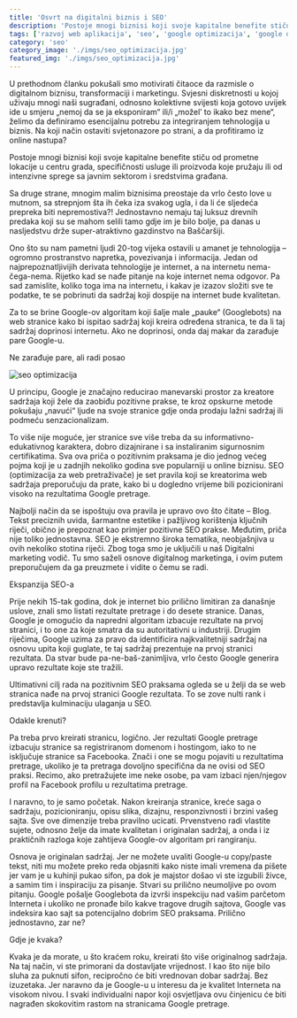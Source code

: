 ```yaml
---
title: 'Osvrt na digitalni biznis i SEO'
description: 'Postoje mnogi biznisi koji svoje kapitalne benefite stiču od prometne lokacije u centru grada, specifičnosti usluge ili proizvoda koje pružaju ili od intenzivne sprege sa javnim sektorom i sredstvima građana.'
tags: ['razvoj web aplikacija', 'seo', 'google optimizacija', 'google oglasavanje']
category: 'seo'
category_image: './imgs/seo_optimizacija.jpg'
featured_img: './imgs/seo_optimizacija.jpg'  
---
```


<PostContainer>
<Container>
<Prose>

<PostHeadCategory image={props.data.mdx.frontmatter.category_image} alt={props.data.mdx.frontmatter.category} title={props.data.mdx.frontmatter.category} time={props.data.mdx.fields.timeToRead.minutes} />

U prethodnom članku pokušali smo motivirati čitaoce da razmisle o digitalnom biznisu, transformaciji i marketingu. Svjesni diskretnosti u kojoj uživaju mnogi naši sugrađani, odnosno kolektivne svijesti koja gotovo uvijek ide u smjeru „nemoj da se ja eksponiram“ ili/i „možel’ to ikako bez mene“, želimo da definiramo esencijalnu potrebu za integriranjem tehnologija u biznis. Na koji način ostaviti svjetonazore po strani, a da profitiramo iz online nastupa?

Postoje mnogi biznisi koji svoje kapitalne benefite stiču od prometne lokacije u centru grada, specifičnosti usluge ili proizvoda koje pružaju ili od intenzivne sprege sa javnim sektorom i sredstvima građana.

Sa druge strane, mnogim malim biznisima  preostaje da vrlo često love u mutnom, sa strepnjom šta ih čeka iza svakog ugla, i da li će sljedeća prepreka biti nepremostiva?! Jednostavno nemaju taj luksuz drevnih predaka koji su se mahom selili tamo gdje im je bilo bolje, pa danas u nasljedstvu drže super-atraktivno gazdinstvo na Baščaršiji.

Ono što su nam pametni ljudi 20-tog vijeka ostavili u amanet je tehnologija – ogromno prostranstvo napretka, povezivanja i informacija. Jedan od najprepoznatljivijih derivata tehnologije je internet, a na internetu nema-čega-nema. Rijetko kad se nađe pitanje na koje internet nema odgovor. Pa sad zamislite, koliko toga ima na internetu, i kakav je izazov složiti sve te podatke, te se pobrinuti da sadržaj koji dospije na internet bude kvalitetan.

Za to se brine Google-ov algoritam koji šalje male „pauke“ (Googlebots) na web stranice kako bi ispitao sadržaj koji kreira određena stranica, te da li taj sadržaj doprinosi internetu. Ako ne doprinosi, onda daj makar da zarađuje pare Google-u.


<Heading headingLevel="h2">Ne zarađuje pare, ali radi posao</Heading>

![seo optimizacija](./imgs/seo_optimizacija.jpg)

U principu, Google je značajno reducirao manevarski prostor za kreatore sadržaja koji žele da zaobiđu pozitivne prakse, te kroz opskurne metode pokušaju „navući“ ljude na svoje stranice gdje onda prodaju lažni sadržaj ili podmeću senzacionalizam.

To više nije moguće, jer stranice sve više treba da su informativno-edukativnog karaktera, dobro dizajnirane i sa instaliranim sigurnosnim certifikatima. Sva ova priča o pozitivnim praksama je dio jednog većeg pojma koji je u zadnjih
nekoliko godina sve popularniji u online biznisu. SEO (optimizacija za web pretraživače) je set pravila koji se kreatorima web sadržaja preporučuju da prate, kako bi u dogledno vrijeme bili pozicionirani visoko na rezultatima Google pretrage.

Najbolji način da se ispoštuju ova pravila je upravo ovo što čitate – Blog. Tekst preciznih uvida, šarmantne estetike i pažljivog korištenja ključnih riječi, obično je prepoznat kao primjer pozitivne SEO prakse. Međutim, priča nije toliko jednostavna. SEO je ekstremno široka tematika, neobjašnjiva u ovih
nekoliko stotina riječi. Zbog toga smo je uključili u naš Digitalni marketing vodič. Tu smo saželi osnove digitalnog marketinga, i ovim putem preporučujem da ga preuzmete i vidite o čemu se radi.


<Heading headingLevel="h2">Ekspanzija SEO-a</Heading>


Prije nekih 15-tak godina, dok je internet bio prilično limitiran za današnje uslove, znali smo listati rezultate pretrage i do desete stranice. Danas, Google je omogućio da napredni algoritam izbacuje rezultate na prvoj stranici, i to one za koje smatra da su autoritativni u industriji. Drugim riječima, Google uzima za pravo da identificira najkvalitetniji sadržaj na osnovu upita koji guglate, te taj sadržaj prezentuje na prvoj stranici rezultata. Da stvar bude pa-ne-baš-zanimljiva, vrlo često Google generira upravo rezultate koje ste tražili.

Ultimativni cilj rada na pozitivnim SEO praksama ogleda se u želji da se web stranica nađe na prvoj stranici Google rezultata. To se zove nulti rank i predstavlja kulminaciju ulaganja u SEO.


<Heading headingLevel="h2">Odakle krenuti?</Heading>


Pa treba prvo kreirati stranicu, logično. Jer rezultati Google pretrage izbacuju stranice sa registriranom domenom i hostingom, iako to ne isključuje stranice sa Facebooka. Znači i one se mogu pojaviti u rezultatima pretrage, ukoliko je ta pretraga dovoljno specifična da ne ovisi od SEO praksi. Recimo, ako pretražujete ime neke osobe, pa vam izbaci njen/njegov profil na Facebook
profilu u rezultatima pretrage.

I naravno, to je samo početak. Nakon kreiranja stranice, kreće saga o sadržaju, pozicioniranju, opisu slika, dizajnu, responzivnosti i brzini vašeg sajta. Sve ove dimenzije treba pravilno ucicati. Prvenstveno radi vlastite sujete, odnosno želje da imate kvalitetan i originalan sadržaj, a onda i iz praktičnih razloga koje zahtijeva Google-ov algoritam pri rangiranju.

Osnova je originalan sadržaj. Jer ne možete uvaliti Google-u copy/paste tekst, niti mu možete preko reda objasniti kako niste imali vremena da pišete jer vam je u kuhinji pukao sifon, pa dok je majstor došao vi ste izgubili živce, a samim tim i inspiraciju za pisanje. Stvari su prilično neumoljive po ovom pitanju. Google pošalje Googlebota da izvrši inspekciju nad vašim parčetom Interneta i ukoliko ne pronađe bilo kakve tragove drugih sajtova, Google vas indeksira kao sajt sa potencijalno dobrim SEO praksama. Prilično jednostavno, zar ne?


<Heading headingLevel='h2'>Gdje je kvaka?</Heading>


  Kvaka je da morate, u što kraćem roku, kreirati što više originalnog sadržaja.
  Na taj način, vi ste primorani da dostavljate vrijednost. I kao što nije bilo
  sluha za puknuti sifon, recipročno će biti vrednovan dobar sadržaj. Bez
  izuzetaka. Jer naravno da je Google-u u interesu da je kvalitet Interneta na
  visokom nivou. I svaki individualni napor koji osvjetljava ovu činjenicu će
  biti nagrađen skokovitim rastom na stranicama Google pretrage.

<PostTags tags={props.data.mdx.frontmatter.tags}/>

</Prose>
</Container>
</PostContainer>